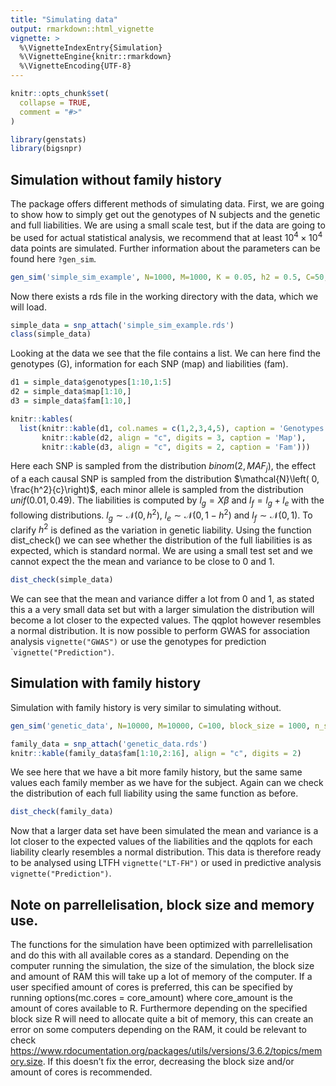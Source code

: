 ```yaml
---
title: "Simulating data"
output: rmarkdown::html_vignette
vignette: >
  %\VignetteIndexEntry{Simulation}
  %\VignetteEngine{knitr::rmarkdown}
  %\VignetteEncoding{UTF-8}
---
```


```r
knitr::opts_chunk$set(
  collapse = TRUE,
  comment = "#>"
)
```

```r
library(genstats)
library(bigsnpr)
```

## Simulation without family history

The package offers different methods of simulating data. First, we are going to show how to simply get out the genotypes of N subjects and the genetic and full liabilities. We are using a small scale test, but if the data are going to be used for actual statistical analysis, we recommend that at least $10^4\times10^4$ data points are simulated. Further information about the parameters can be found here `?gen_sim`. 

```r
gen_sim('simple_sim_example', N=1000, M=1000, K = 0.05, h2 = 0.5, C=50, block_size = 100, fam=FALSE)
```

Now there exists a rds file in the working directory with the data, which we will load.

```r
simple_data = snp_attach('simple_sim_example.rds')
class(simple_data)
```
Looking at the data we see that the file contains a list. We can here find the genotypes (G), information for each SNP (map) and liabilities (fam).

```r
d1 = simple_data$genotypes[1:10,1:5]
d2 = simple_data$map[1:10,]
d3 = simple_data$fam[1:10,]

knitr::kables(
  list(knitr::kable(d1, col.names = c(1,2,3,4,5), caption = 'Genotypes'), 
       knitr::kable(d2, align = "c", digits = 3, caption = 'Map'), 
       knitr::kable(d3, align = "c", digits = 2, caption = 'Fam')))
```

Here each SNP is sampled from the distribution $binom(2, MAF_j)$, the effect of a each causal SNP is sampled from the distribution $\mathcal{N}\left( 0, \frac{h^2}{c}\right)$, each minor allele is sampled from the distribution $unif(0.01, 0.49)$. The liabilities is computed by $l_g =X \beta$ and $l_f = l_g + l_e$ with the following distributions. $l_g \sim \mathcal{N}(0, h^2),\ l_e \sim \mathcal{N}(0, 1-h^2)\ \text{and}\ l_f \sim \mathcal{N}(0,1)$. To clarify $h^2$ is defined as the variation in genetic liability.
Using the function dist_check() we can see whether the distribution of the full liabilities is as expected, which is standard normal. We are using a small test set and we cannot expect the the mean and variance to be close to 0 and 1.

```r
dist_check(simple_data)
```

We can see that the mean and variance differ a lot from 0 and 1, as stated this a a very small data set but with a larger simulation the distribution will become a lot closer to the expected values. The qqplot however resembles a normal distribution. It is now possible to perform GWAS for association analysis `vignette("GWAS")` or use the genotypes for prediction ``vignette("Prediction")`.

## Simulation with family history

Simulation with family history is very similar to simulating without.

```r
gen_sim('genetic_data', N=10000, M=10000, C=100, block_size = 1000, n_sib=2)
```

```r
family_data = snp_attach('genetic_data.rds')
knitr::kable(family_data$fam[1:10,2:16], align = "c", digits = 2)
```


We see here that we have a bit more family history, but the same same values each family member as we have for the subject. Again can we check the distribution of each full liability using the same function as before.

```r
dist_check(family_data)
```

Now that a larger data set have been simulated the mean and variance is a lot closer to the expected values of the liabilities and the qqplots for each liability clearly resembles a normal distribution. This data is therefore ready to be analysed using LTFH `vignette("LT-FH")` or used in predictive analysis `vignette("Prediction")`.

## Note on parrellelisation, block size and memory use.

The functions for the simulation have been optimized with parrellelisation and do this with all available cores as a standard. Depending on the computer running the simulation, the size of the simulation, the block size and amount of RAM this will take up a lot of memory of the computer. If a user specified amount of cores is preferred, this can be specified by running options(mc.cores = core_amount) where core_amount is the amount of cores available to R. Furthermore depending on the specified block size R will need to allocate quite a bit of memory, this can create an error on some computers depending on the RAM, it could be relevant to check <https://www.rdocumentation.org/packages/utils/versions/3.6.2/topics/memory.size>. If this doesn't fix the error, decreasing the block size and/or amount of cores is recommended.
